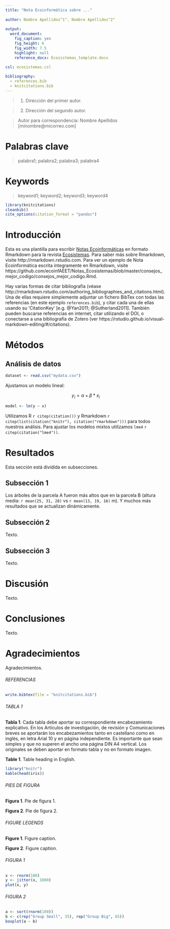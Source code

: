 ```yaml
---
title: "Nota Ecoinformática sobre ..."
  
author: Nombre Apellidos^1^, Nombre Apellidos^2^
  
output:
  word_document:
    fig_caption: yes
    fig_height: 6
    fig_width: 7.5
    highlight: null
    reference_docx: Ecosistemas_template.docx
    
csl: ecosistemas.csl

bibliography: 
  - references.bib
  - knitcitations.bib
---
```



> (1) Dirección del primer autor.

> (2) Dirección del segundo autor.

> Autor para correspondencia: Nombre Apellidos [minombre@micorreo.com]




# Palabras clave

> palabra1; palabra2; palabra3; palabra4 


# Keywords

> keyword1; keyword2; keyword3; keyword4



```r
library(knitcitations)
cleanbib()   
cite_options(citation_format = "pandoc")
```



# Introducción 


Esta es una plantilla para escribir [Notas Ecoinformáticas](https://ecoinfaeet.github.io/website/notas-ecoinformaticas.html) en formato Rmarkdown para la revista [Ecosistemas](www.revistaecosistemas.net). Para saber más sobre Rmarkdown, visite http://rmarkdown.rstudio.com. Para ver un ejemplo de Nota Ecoinformática escrita íntegramente en Rmarkdown, visite https://github.com/ecoinfAEET/Notas_Ecosistemas/blob/master/consejos_mejor_codigo/consejos_mejor_codigo.Rmd.

Hay varias formas de citar bibliografía (véase http://rmarkdown.rstudio.com/authoring_bibliographies_and_citations.html). Una de ellas requiere simplemente adjuntar un fichero BibTex con todas las referencias (en este ejemplo `references.bib`), y citar cada una de ellas usando su 'CitationKey' [e.g. @Yan2011; @Sutherland2011]. También pueden buscarse referencias en internet, citar utilizando el DOI, o conectarse a una bibliografía de Zotero (ver https://rstudio.github.io/visual-markdown-editing/#/citations). 



 

# Métodos


## Análisis de datos

```r
dataset <- read.csv("mydata.csv")
```

Ajustamos un modelo lineal:

$$
y_{i} = \alpha + \beta*x_{i} 
$$

```r
model <- lm(y ~ x)
```

Utilizamos R `r citep(citation())` y Rmarkdown `r citep(list(citation("knitr"), citation("rmarkdown")))` para todos nuestros análisis. Para ajustar los modelos mixtos utilizamos `lme4` `r citep(citation("lme4"))`.




# Resultados

Esta sección está dividida en subsecciones.


## Subsección 1

Los árboles de la parcela A fueron más altos que en la parcela B (altura media: `r mean(25, 31, 28)` vs `r mean(13, 19, 16)` m). Y muchos más resultados que se actualizan dinámicamente.


## Subsección 2

Texto.


## Subsección 3

Texto.



# Discusión

Texto.



# Conclusiones

Texto.


# Agradecimientos

Agradecimientos.





###### REFERENCIAS

```r
write.bibtex(file = "knitcitations.bib")
```

<div id = "refs"></div>














###### TABLA 1

**Tabla 1**. Cada tabla debe aportar su correspondiente encabezamiento explicativo. En los Artículos de investigación, de revisión y Comunicaciones breves se aportarán los encabezamientos tanto en castellano como en inglés, en letra Arial 10 y en página independiente. Es importante que sean simples y que no superen el ancho una página DIN A4 vertical. Los originales se deben aportar en formato tabla y no en formato imagen. 

**Table 1**. Table heading in English. 

```r
library("knitr")
kable(head(iris))
```





###### PIES DE FIGURA

**Figura 1**. Pie de figura 1. 

**Figura 2**. Pie de figura 2.





###### FIGURE LEGENDS

**Figure 1**. Figure caption.

**Figure 2**. Figure caption.





###### FIGURA 1

```r
x <- rnorm(100)
y <- jitter(x, 1000)
plot(x, y)
```



###### FIGURA 2

```r
a <- sort(rnorm(100))
b <- c(rep("Group Small", 35), rep("Group Big", 65))
boxplot(a ~ b)
```









